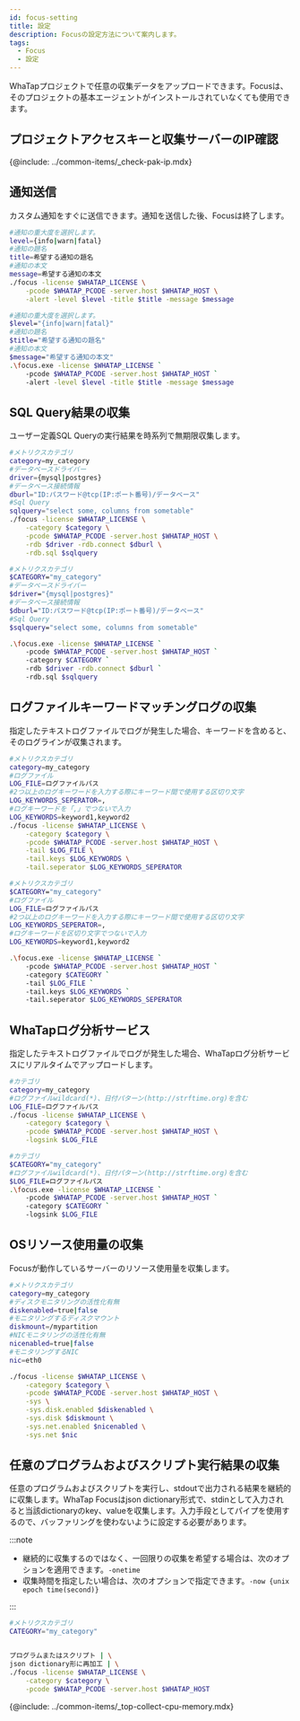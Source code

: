 ```yaml
---
id: focus-setting
title: 設定
description: Focusの設定方法について案内します。
tags:
  - Focus
  - 設定
---
```



WhaTapプロジェクトで任意の収集データをアップロードできます。Focusは、そのプロジェクトの基本エージェントがインストールされていなくても使用できます。

## プロジェクトアクセスキーと収集サーバーのIP確認

{@include: ../common-items/_check-pak-ip.mdx}

## 通知送信

カスタム通知をすぐに送信できます。通知を送信した後、Focusは終了します。

<Tabs groupId="operating-systems">
<TabItem value="lx" label="Linux Shell">

```bash title=SH
#通知の重大度を選択します。
level={info|warn|fatal}
#通知の題名
title=希望する通知の題名
#通知の本文
message=希望する通知の本文
./focus -license $WHATAP_LICENSE \
    -pcode $WHATAP_PCODE -server.host $WHATAP_HOST \
    -alert -level $level -title $title -message $message
```

</TabItem>
<TabItem value="wd" label="Windows Powershell">

```bash title='SH'
#通知の重大度を選択します。
$level="{info|warn|fatal}"
#通知の題名
$title="希望する通知の題名"
#通知の本文
$message="希望する通知の本文"
.\focus.exe -license $WHATAP_LICENSE `
    -pcode $WHATAP_PCODE -server.host $WHATAP_HOST `
    -alert -level $level -title $title -message $message
```

</TabItem>
</Tabs>

## SQL Query結果の収集

ユーザー定義SQL Queryの実行結果を時系列で無期限収集します。

<Tabs groupId="operating-systems">
<TabItem value="lx" label="Linux Shell">

```bash title=SH
#メトリクスカテゴリ
category=my_category
#データベースドライバー
driver={mysql|postgres}
#データベース接続情報
dburl="ID:パスワード@tcp(IP:ポート番号)/データベース"
#Sql Query
sqlquery="select some, columns from sometable"
./focus -license $WHATAP_LICENSE \
    -category $category \
    -pcode $WHATAP_PCODE -server.host $WHATAP_HOST \
    -rdb $driver -rdb.connect $dburl \
    -rdb.sql $sqlquery
```

</TabItem>
<TabItem value="wd" label="Windows Powershell">

```bash title='SH'
#メトリクスカテゴリ
$CATEGORY="my_category"
#データベースドライバー
$driver="{mysql|postgres}"
#データベース接続情報
$dburl="ID:パスワード@tcp(IP:ポート番号)/データベース"
#Sql Query
$sqlquery="select some, columns from sometable"

.\focus.exe -license $WHATAP_LICENSE `
    -pcode $WHATAP_PCODE -server.host $WHATAP_HOST `
    -category $CATEGORY `
    -rdb $driver -rdb.connect $dburl `
    -rdb.sql $sqlquery
```

</TabItem>
</Tabs>

## ログファイルキーワードマッチングログの収集

指定したテキストログファイルでログが発生した場合、キーワードを含めると、そのログラインが収集されます。

<Tabs groupId="operating-systems">
<TabItem value="lx" label="Linux Shell">

```bash title=SH
#メトリクスカテゴリ
category=my_category
#ログファイル
LOG_FILE=ログファイルパス
#2つ以上のログキーワードを入力する際にキーワード間で使用する区切り文字
LOG_KEYWORDS_SEPERATOR=,
#ログキーワードを「,」でつないで入力
LOG_KEYWORDS=keyword1,keyword2
./focus -license $WHATAP_LICENSE \
    -category $category \
    -pcode $WHATAP_PCODE -server.host $WHATAP_HOST \
    -tail $LOG_FILE \
    -tail.keys $LOG_KEYWORDS \
    -tail.seperator $LOG_KEYWORDS_SEPERATOR
```

</TabItem>
<TabItem value="wd" label="Windows Powershell">

```bash title='SH'
#メトリクスカテゴリ
$CATEGORY="my_category"
#ログファイル
LOG_FILE=ログファイルパス
#2つ以上のログキーワードを入力する際にキーワード間で使用する区切り文字
LOG_KEYWORDS_SEPERATOR=,
#ログキーワードを区切り文字でつないで入力
LOG_KEYWORDS=keyword1,keyword2

.\focus.exe -license $WHATAP_LICENSE `
    -pcode $WHATAP_PCODE -server.host $WHATAP_HOST `
    -category $CATEGORY `
    -tail $LOG_FILE `
    -tail.keys $LOG_KEYWORDS `
    -tail.seperator $LOG_KEYWORDS_SEPERATOR
```

</TabItem>
</Tabs>

## WhaTapログ分析サービス

指定したテキストログファイルでログが発生した場合、WhaTapログ分析サービスにリアルタイムでアップロードします。

<Tabs groupId="operating-systems">
<TabItem value="lx" label="Linux Shell">

```bash title=SH
#カテゴリ
category=my_category
#ログファイルwildcard(*)、日付パターン(http://strftime.org)を含む
LOG_FILE=ログファイルパス
./focus -license $WHATAP_LICENSE \
    -category $category \
    -pcode $WHATAP_PCODE -server.host $WHATAP_HOST \
    -logsink $LOG_FILE
```

</TabItem>
<TabItem value="wd" label="Windows Powershell">

```bash title='SH'
#カテゴリ
$CATEGORY="my_category"
#ログファイルwildcard(*)、日付パターン(http://strftime.org)を含む
$LOG_FILE=ログファイルパス
.\focus.exe -license $WHATAP_LICENSE `
    -pcode $WHATAP_PCODE -server.host $WHATAP_HOST `
    -category $CATEGORY `
    -logsink $LOG_FILE
```

</TabItem>
</Tabs>

## OSリソース使用量の収集

Focusが動作しているサーバーのリソース使用量を収集します。

```bash title='Linux Shell'
#メトリクスカテゴリ
category=my_category
#ディスクモニタリングの活性化有無
diskenabled=true|false
#モニタリングするディスクマウント
diskmount=/mypartition
#NICモニタリングの活性化有無
nicenabled=true|false
#モニタリングするNIC
nic=eth0

./focus -license $WHATAP_LICENSE \
    -category $category \
    -pcode $WHATAP_PCODE -server.host $WHATAP_HOST \
    -sys \
    -sys.disk.enabled $diskenabled \
    -sys.disk $diskmount \
    -sys.net.enabled $nicenabled \
    -sys.net $nic
```

## 任意のプログラムおよびスクリプト実行結果の収集

任意のプログラムおよびスクリプトを実行し、stdoutで出力される結果を継続的に収集します。WhaTap Focusはjson dictionary形式で、stdinとして入力されると当該dictionaryのkey、valueを収集します。入力手段としてパイプを使用するので、バッファリングを使わないように設定する必要があります。

:::note

-   継続的に収集するのではなく、一回限りの収集を希望する場合は、次のオプションを適用できます。`-onetime`
-   収集時間を指定したい場合は、次のオプションで指定できます。`-now {unix epoch time(second)}`

:::

```bash title='Linux Shell'
#メトリクスカテゴリ
CATEGORY="my_category"


プログラムまたはスクリプト | \
json dictionary形に再加工 | \
./focus -license $WHATAP_LICENSE \
    -category $category \
    -pcode $WHATAP_PCODE -server.host $WHATAP_HOST
```

{@include: ../common-items/_top-collect-cpu-memory.mdx}
